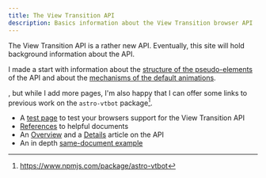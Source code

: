 ```yaml
---
title: The View Transition API
description: Basics information about the View Transition browser API
---
```


The View Transition API is a rather new API. Eventually, this site will hold background  information about the API.

I made a start with information about the [structure of the pseudo-elements](/basics/pseudos/) of the API and about the [mechanisms of the default animations](/basics/default-animations/).

, but while I add more pages, I'm also happy that I can offer some links to previous work on the `astro-vtbot` package[^1].

* A [test page](https://events-3bg.pages.dev/jotter/api/test-page/) to test your browsers support for the View Transition API
* [References](https://events-3bg.pages.dev/jotter/api/references/) to helpful documents
* An [Overview](https://events-3bg.pages.dev/jotter/api/) and a [Details](https://events-3bg.pages.dev/jotter/api/details/) article on the API
* An in depth [same-document example](https://events-3bg.pages.dev/jotter/api/example/)

[^1]: https://www.npmjs.com/package/astro-vtbot

